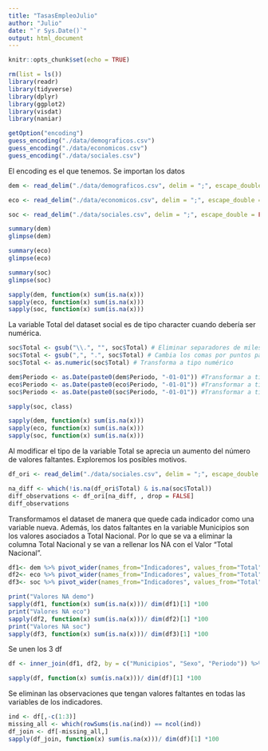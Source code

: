 ```yaml
---
title: "TasasEmpleoJulio"
author: "Julio"
date: "`r Sys.Date()`"
output: html_document
---
```


```r
knitr::opts_chunk$set(echo = TRUE)
```




```r
rm(list = ls())
library(readr)
library(tidyverse)
library(dplyr)
library(ggplot2)
library(visdat)
library(naniar)
```



```r
getOption("encoding")
guess_encoding("./data/demograficos.csv")
guess_encoding("./data/economicos.csv")
guess_encoding("./data/sociales.csv")

```
El encoding es el que tenemos. Se importan los datos

```r
dem <- read_delim("./data/demograficos.csv", delim = ";", escape_double = FALSE, locale = locale(decimal_mark = ",", grouping_mark = "."), trim_ws = TRUE)

eco <- read_delim("./data/economicos.csv", delim = ";", escape_double = FALSE, locale = locale(decimal_mark = ",", grouping_mark = "."), trim_ws = TRUE)

soc <- read_delim("./data/sociales.csv", delim = ";", escape_double = FALSE, locale = locale(decimal_mark = ",", grouping_mark = "."), trim_ws = TRUE)

```


```r
summary(dem)
glimpse(dem)
```

```r
summary(eco)
glimpse(eco)
```


```r
summary(soc)
glimpse(soc)
```




```r
sapply(dem, function(x) sum(is.na(x)))
sapply(eco, function(x) sum(is.na(x)))
sapply(soc, function(x) sum(is.na(x)))
```




La variable Total del dataset social es de tipo character cuando debería ser numérica.

```r
soc$Total <- gsub("\\.", "", soc$Total) # Eliminar separadores de miles
soc$Total <- gsub(",", ".", soc$Total) # Cambia los comas por puntos para que R los lea como decimales
soc$Total <- as.numeric(soc$Total) # Transforma a tipo numérico
```

```r
dem$Periodo <- as.Date(paste0(dem$Periodo, "-01-01")) #Transformar a tipo fecha
eco$Periodo <- as.Date(paste0(eco$Periodo, "-01-01")) #Transformar a tipo fecha
soc$Periodo <- as.Date(paste0(soc$Periodo, "-01-01")) #Transformar a tipo fecha

```


```r
sapply(soc, class)
```
```r
sapply(dem, function(x) sum(is.na(x)))
sapply(eco, function(x) sum(is.na(x)))
sapply(soc, function(x) sum(is.na(x)))
```




Al modificar el tipo de la variable Total se aprecia un aumento del número de valores faltantes. Exploremos los posibles motivos. 

```r
df_ori <- read_delim("./data/sociales.csv", delim = ";", escape_double = FALSE, locale = locale(decimal_mark = ",", grouping_mark = "."), trim_ws = TRUE)

na_diff <- which(!is.na(df_ori$Total) & is.na(soc$Total))
diff_observations <- df_ori[na_diff, , drop = FALSE]
diff_observations
```


Transformamos el dataset de manera que quede cada indicador como una variable nueva. Además, los datos faltantes en la variable Municipios son los valores asociados a Total Nacional. Por lo que se va a eliminar la columna Total Nacional y se van a rellenar los NA con el Valor "Total Nacional".

```r
df1<- dem %>% pivot_wider(names_from="Indicadores", values_from="Total") %>% replace_na(list(Municipios = "Total Nacional")) %>% select(-"Total Nacional")
df2<- eco %>% pivot_wider(names_from="Indicadores", values_from="Total") %>% replace_na(list(Municipios = "Total Nacional")) %>% select(-"Total Nacional")
df3<- soc %>% pivot_wider(names_from="Indicadores", values_from="Total") %>% replace_na(list(Municipios = "Total Nacional")) %>% select(-"Total Nacional")

```


```r
print("Valores NA demo")
sapply(df1, function(x) sum(is.na(x)))/ dim(df1)[1] *100
print("Valores NA eco")
sapply(df2, function(x) sum(is.na(x)))/ dim(df2)[1] *100
print("Valores NA soc")
sapply(df3, function(x) sum(is.na(x)))/ dim(df3)[1] *100

```






Se unen los 3 df
```r
df <- inner_join(df1, df2, by = c("Municipios", "Sexo", "Periodo")) %>% inner_join(., df3, by = c("Municipios", "Sexo", "Periodo"))
```


```r
sapply(df, function(x) sum(is.na(x)))/ dim(df)[1] *100
```




Se eliminan las observaciones que tengan valores faltantes en todas las variables de los indicadores.



```r
ind <- df[,-c(1:3)]
missing_all <- which(rowSums(is.na(ind)) == ncol(ind))
df_join <- df[-missing_all,]
sapply(df_join, function(x) sum(is.na(x)))/ dim(df)[1] *100
```


